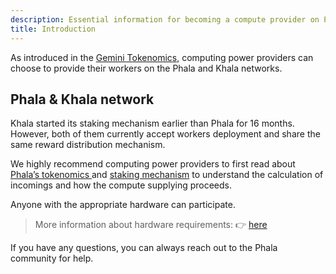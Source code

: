 ```yaml
---
description: Essential information for becoming a compute provider on Phala Network.
title: Introduction
---
```



As introduced in the [Gemini Tokenomics](/compute-providers/basic-info/worker-rewards), computing power providers can choose to provide their workers on the Phala and Khala networks.

## Phala & Khala network <a href="#phala--khala-network" id="phala--khala-network"></a>

Khala started its staking mechanism earlier than Phala for 16 months. However, both of them currently accept workers deployment and share the same reward distribution mechanism.

We highly recommend computing power providers to first read about [Phala’s tokenomics ](/compute-providers/basic-info/worker-rewards)and [staking mechanism](/compute-providers/basic-info/staking-mechanism) to understand the calculation of incomings and how the compute supplying proceeds.

Anyone with the appropriate hardware can participate.

> More information about hardware requirements: 👉 [here](/compute-providers/basic-info/requirements-in-phala-khala)

If you have any questions, you can always reach out to the Phala community for help.
